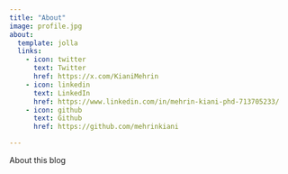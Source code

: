```yaml
---
title: "About"
image: profile.jpg
about:
  template: jolla
  links:
    - icon: twitter
      text: Twitter
      href: https://x.com/KianiMehrin
    - icon: linkedin
      text: LinkedIn
      href: https://www.linkedin.com/in/mehrin-kiani-phd-713705233/
    - icon: github
      text: Github
      href: https://github.com/mehrinkiani

---
```


About this blog
